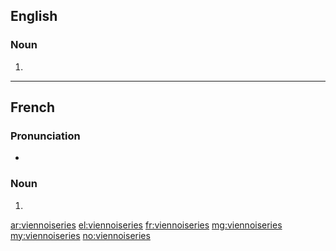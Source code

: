 ==English==

===Noun===
{{head|en|plural}}

# {{plural of|viennoiserie|lang=en|nocat=1}}

----

==French==

===Pronunciation===
* {{IPA|/vjɛ.nwa.zʁi/|lang=fr}}

===Noun===
{{head|fr|plural}} {{f}}

# {{plural of|viennoiserie|lang=fr|nocat=1}}

[[ar:viennoiseries]]
[[el:viennoiseries]]
[[fr:viennoiseries]]
[[mg:viennoiseries]]
[[my:viennoiseries]]
[[no:viennoiseries]]